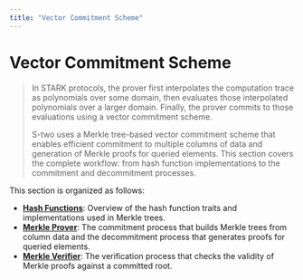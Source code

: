 ```yaml
---
title: "Vector Commitment Scheme"
---
```


# Vector Commitment Scheme

> In STARK protocols, the prover first interpolates the computation trace as polynomials over some domain, then evaluates those interpolated polynomials over a larger domain. Finally, the prover commits to those evaluations using a vector commitment scheme.
>
> S-two uses a Merkle tree-based vector commitment scheme that enables efficient commitment to multiple columns of data and generation of Merkle proofs for queried elements. This section covers the complete workflow: from hash function implementations to the commitment and decommitment processes.

This section is organized as follows:

- **[Hash Functions](./hash_functions)**: Overview of the hash function traits and implementations used in Merkle trees.
- **[Merkle Prover](./merkle_prover)**: The commitment process that builds Merkle trees from column data and the decommitment process that generates proofs for queried elements.
- **[Merkle Verifier](./merkle_verifier)**: The verification process that checks the validity of Merkle proofs against a committed root.
